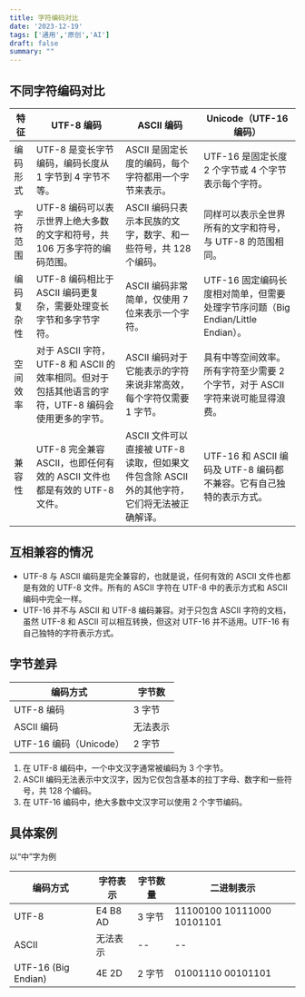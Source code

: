 ```yaml
---
title: 字符编码对比
date: '2023-12-19'
tags: ['通用','原创','AI']
draft: false
summary: ""
---
```


<TOCInlineWithSticky toc={props.toc} />

## 不同字符编码对比

| 特征       | UTF-8 编码                                                                                         | ASCII 编码                                                                                   | Unicode（UTF-16 编码）                                                          |
| ---------- | -------------------------------------------------------------------------------------------------- | -------------------------------------------------------------------------------------------- | ------------------------------------------------------------------------------- |
| 编码形式   | UTF-8 是变长字节编码，编码长度从 1 字节到 4 字节不等。                                             | ASCII 是固定长度的编码，每个字符都用一个字节来表示。                                         | UTF-16 是固定长度 2 个字节或 4 个字节表示每个字符。                             |
| 字符范围   | UTF-8 编码可以表示世界上绝大多数的文字和符号，共 106 万多字符的编码范围。                          | ASCII 编码只表示本民族的文字，数字、和一些符号，共 128 个编码。                              | 同样可以表示全世界所有的文字和符号，与 UTF-8 的范围相同。                       |
| 编码复杂性 | UTF-8 编码相比于 ASCII 编码更复杂，需要处理变长字节和多字节字符。                                  | ASCII 编码非常简单，仅使用 7 位来表示一个字符。                                              | UTF-16 固定编码长度相对简单，但需要处理字节序问题（Big Endian/Little Endian）。 |
| 空间效率   | 对于 ASCII 字符，UTF-8 和 ASCII 的效率相同。但对于包括其他语言的字符，UTF-8 编码会使用更多的字节。 | ASCII 编码对于它能表示的字符来说非常高效，每个字符仅需要 1 字节。                            | 具有中等空间效率。所有字符至少需要 2 个字节，对于 ASCII 字符来说可能显得浪费。  |
| 兼容性     | UTF-8 完全兼容 ASCII，也即任何有效的 ASCII 文件也都是有效的 UTF-8 文件。                           | ASCII 文件可以直接被 UTF-8 读取，但如果文件包含除 ASCII 外的其他字符，它们将无法被正确解译。 | UTF-16 和 ASCII 编码及 UTF-8 编码都不兼容。它有自己独特的表示方式。             |

## 互相兼容的情况

- UTF-8 与 ASCII 编码是完全兼容的，也就是说，任何有效的 ASCII 文件也都是有效的 UTF-8 文件。所有的 ASCII 字符在 UTF-8 中的表示方式和 ASCII 编码中完全一样。
- UTF-16 并不与 ASCII 和 UTF-8 编码兼容。对于只包含 ASCII 字符的文档，虽然 UTF-8 和 ASCII 可以相互转换，但这对 UTF-16 并不适用。UTF-16 有自己独特的字符表示方式。

## 字节差异

| 编码方式               | 字节数   |
| ---------------------- | -------- |
| UTF-8 编码             | 3 字节   |
| ASCII 编码             | 无法表示 |
| UTF-16 编码（Unicode） | 2 字节   |

1. 在 UTF-8 编码中，一个中文汉字通常被编码为 3 个字节。
2. ASCII 编码无法表示中文汉字，因为它仅包含基本的拉丁字母、数字和一些符号，共 128 个编码。
3. 在 UTF-16 编码中，绝大多数中文汉字可以使用 2 个字节编码。

## 具体案例

以“中”字为例

| 编码方式            | 字符表示 | 字节数量 | 二进制表示                 |
| ------------------- | -------- | -------- | -------------------------- |
| UTF-8               | E4 B8 AD | 3 字节   | 11100100 10111000 10101101 |
| ASCII               | 无法表示 | --       | --                         |
| UTF-16 (Big Endian) | 4E 2D    | 2 字节   | 01001110 00101101          |